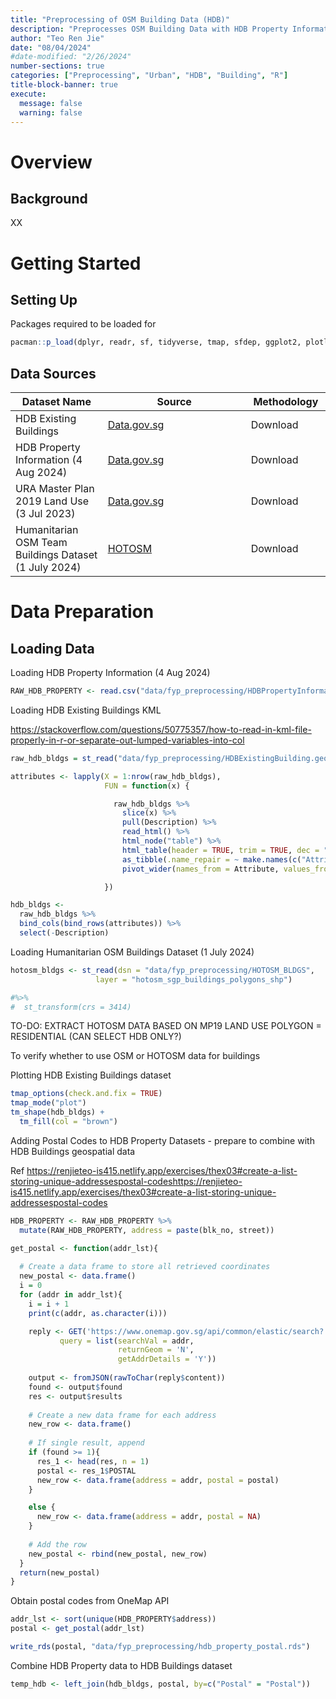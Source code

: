 ```yaml
---
title: "Preprocessing of OSM Building Data (HDB)"
description: "Preprocesses OSM Building Data with HDB Property Information"
author: "Teo Ren Jie"
date: "08/04/2024"
#date-modified: "2/26/2024"
number-sections: true
categories: ["Preprocessing", "Urban", "HDB", "Building", "R"]
title-block-banner: true
execute:
  message: false
  warning: false
---
```


# Overview

## Background

XX

# Getting Started

## Setting Up

Packages required to be loaded for

```r
pacman::p_load(dplyr, readr, sf, tidyverse, tmap, sfdep, ggplot2, plotly, spdep, rjson, osmextract, geojsonR, rvest, httr, jsonlite, onemapsgapi)
```

## Data Sources

| Dataset Name                                          | Source                                                                                                                                                      | Methodology |
|---------------------|---------------------------------|------------------|
| HDB Existing Buildings                                | [[Data.gov.sg]{.underline}](https://beta.data.gov.sg/datasets?resultId=d_16b157c52ed637edd6ba1232e026258d&agencies=Housing+and+Development+Board+%28HDB%29) | Download    |
| HDB Property Information (4 Aug 2024)                 | [Data.gov.sg](https://beta.data.gov.sg/datasets?resultId=d_17f5382f26140b1fdae0ba2ef6239d2f&agencies=Housing+and+Development+Board+%28HDB%29)               | Download    |
| URA Master Plan 2019 Land Use (3 Jul 2023)            | [Data.gov.sg](https://beta.data.gov.sg/datasets?query=master+plan+land+use&resultId=d_f8adc7bd980dd15861c83ff370a72eaa)                                     | Download    |
| Humanitarian OSM Team Buildings Dataset (1 July 2024) | [HOTOSM](https://data.humdata.org/dataset/hotosm_sgp_buildings?)                                                                                            | Download    |

# Data Preparation

## Loading Data

Loading HDB Property Information (4 Aug 2024)

```r
RAW_HDB_PROPERTY <- read.csv("data/fyp_preprocessing/HDBPropertyInformation.csv")
```

Loading HDB Existing Buildings KML

<https://stackoverflow.com/questions/50775357/how-to-read-in-kml-file-properly-in-r-or-separate-out-lumped-variables-into-col>

```r
raw_hdb_bldgs = st_read("data/fyp_preprocessing/HDBExistingBuilding.geojson")

attributes <- lapply(X = 1:nrow(raw_hdb_bldgs), 
                     FUN = function(x) {

                       raw_hdb_bldgs %>% 
                         slice(x) %>%
                         pull(Description) %>%
                         read_html() %>%
                         html_node("table") %>%
                         html_table(header = TRUE, trim = TRUE, dec = ".", fill = TRUE) %>%
                         as_tibble(.name_repair = ~ make.names(c("Attribute", "Value"))) %>% 
                         pivot_wider(names_from = Attribute, values_from = Value)

                     })

hdb_bldgs <- 
  raw_hdb_bldgs %>%
  bind_cols(bind_rows(attributes)) %>%
  select(-Description)
```

Loading Humanitarian OSM Buildings Dataset (1 July 2024)

```r
hotosm_bldgs <- st_read(dsn = "data/fyp_preprocessing/HOTOSM_BLDGS",
                   layer = "hotosm_sgp_buildings_polygons_shp") 

#%>%
#  st_transform(crs = 3414)
```

TO-DO: EXTRACT HOTOSM DATA BASED ON MP19 LAND USE POLYGON = RESIDENTIAL (CAN SELECT HDB ONLY?)

To verify whether to use OSM or HOTOSM data for buildings

Plotting HDB Existing Buildings dataset

```r
tmap_options(check.and.fix = TRUE)
tmap_mode("plot")
tm_shape(hdb_bldgs) +
  tm_fill(col = "brown")

```

Adding Postal Codes to HDB Property Datasets - prepare to combine with HDB Buildings geospatial data

Ref [https://renjieteo-is415.netlify.app/exercises/thex03#create-a-list-storing-unique-addressespostal-codeshttps://renjieteo-is415.netlify.app/exercises/thex03#create-a-list-storing-unique-addressespostal-codes](https://renjieteo-is415.netlify.app/exercises/thex03#create-a-list-storing-unique-addressespostal-codes)

```r
HDB_PROPERTY <- RAW_HDB_PROPERTY %>%
  mutate(RAW_HDB_PROPERTY, address = paste(blk_no, street))
```

```r
get_postal <- function(addr_lst){
  
  # Create a data frame to store all retrieved coordinates
  new_postal <- data.frame()
  i = 0
  for (addr in addr_lst){
    i = i + 1
    print(c(addr, as.character(i)))

    reply <- GET('https://www.onemap.gov.sg/api/common/elastic/search?',
           query = list(searchVal = addr,
                        returnGeom = 'N',
                        getAddrDetails = 'Y'))
    
    output <- fromJSON(rawToChar(reply$content))
    found <- output$found
    res <- output$results
    
    # Create a new data frame for each address
    new_row <- data.frame()
    
    # If single result, append 
    if (found >= 1){
      res_1 <- head(res, n = 1)
      postal <- res_1$POSTAL
      new_row <- data.frame(address = addr, postal = postal)
    }

    else {
      new_row <- data.frame(address = addr, postal = NA)
    }
    
    # Add the row
    new_postal <- rbind(new_postal, new_row)
  }
  return(new_postal)
}
```

Obtain postal codes from OneMap API

```r
addr_lst <- sort(unique(HDB_PROPERTY$address))
postal <- get_postal(addr_lst)

write_rds(postal, "data/fyp_preprocessing/hdb_property_postal.rds")
```

Combine HDB Property data to HDB Buildings dataset

```r
temp_hdb <- left_join(hdb_bldgs, postal, by=c("Postal" = "Postal"))
```
